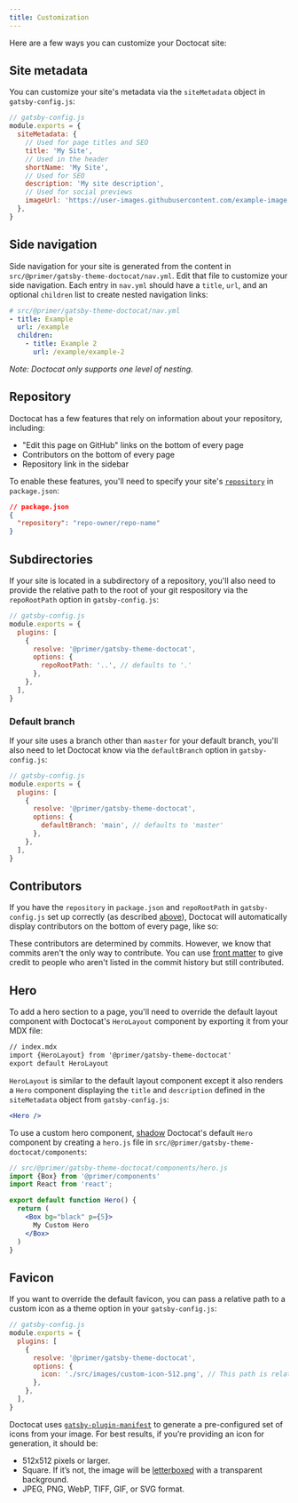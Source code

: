 ```yaml
---
title: Customization
---
```



Here are a few ways you can customize your Doctocat site:

## Site metadata

You can customize your site's metadata via the `siteMetadata` object in `gatsby-config.js`:

```js
// gatsby-config.js
module.exports = {
  siteMetadata: {
    // Used for page titles and SEO
    title: 'My Site',
    // Used in the header
    shortName: 'My Site',
    // Used for SEO
    description: 'My site description',
    // Used for social previews
    imageUrl: 'https://user-images.githubusercontent.com/example-image.png',
  },
}
```

## Side navigation

Side navigation for your site is generated from the content in `src/@primer/gatsby-theme-doctocat/nav.yml`. Edit that file to customize your side navigation. Each entry in `nav.yml` should have a `title`, `url`, and an optional `children` list to create nested navigation links:

```yml
# src/@primer/gatsby-theme-doctocat/nav.yml
- title: Example
  url: /example
  children:
    - title: Example 2
      url: /example/example-2
```

_Note: Doctocat only supports one level of nesting._

## Repository

Doctocat has a few features that rely on information about your repository, including:

- "Edit this page on GitHub" links on the bottom of every page
- Contributors on the bottom of every page
- Repository link in the sidebar

To enable these features, you'll need to specify your site's [`repository`](https://docs.npmjs.com/files/package.json#repository) in `package.json`:

```json
// package.json
{
  "repository": "repo-owner/repo-name"
}
```

## Subdirectories

If your site is located in a subdirectory of a repository, you'll also need to provide the relative path to the root of your git respository via the `repoRootPath` option in `gatsby-config.js`:

```js
// gatsby-config.js
module.exports = {
  plugins: [
    {
      resolve: '@primer/gatsby-theme-doctocat',
      options: {
        repoRootPath: '..', // defaults to '.'
      },
    },
  ],
}
```

### Default branch

If your site uses a branch other than `master` for your default branch, you'll also need to let Doctocat know via the `defaultBranch` option in `gatsby-config.js`:

```js
// gatsby-config.js
module.exports = {
  plugins: [
    {
      resolve: '@primer/gatsby-theme-doctocat',
      options: {
        defaultBranch: 'main', // defaults to 'master'
      },
    },
  ],
}
```

## Contributors

If you have the `repository` in `package.json` and `repoRootPath` in `gatsby-config.js` set up correctly (as described [above](#edit-on-github-link)), Doctocat will automatically display contributors on the bottom of every page, like so:

<BorderBox p={4} mb={3}>
  <Contributors
    contributors={[
      {
        login: 'colebemis',
        latestCommit: {
          url: '#',
          date: '2019-08-15T23:40:19Z',
        },
      },
      {
        login: 'emplums',
        latestCommit: {
          url: '#',
          date: '2019-08-14T00:19:54Z',
        },
      },
    ]}
  />
</BorderBox>

These contributors are determined by commits. However, we know that commits aren't the only way to contribute. You can use [front matter](/usage/front-matter#additional-contributors) to give credit to people who aren't listed in the commit history but still contributed.

## Hero

To add a hero section to a page, you'll need to override the default layout component with Doctocat's `HeroLayout` component by exporting it from your MDX file:

```markdown
// index.mdx
import {HeroLayout} from '@primer/gatsby-theme-doctocat'
export default HeroLayout
```

`HeroLayout` is similar to the default layout component except it also renders a `Hero` component displaying the `title` and `description` defined in the `siteMetadata` object from `gatsby-config.js`:

```jsx live
<Hero />
```

To use a custom hero component, [shadow](https://www.gatsbyjs.org/blog/2019-04-29-component-shadowing/) Doctocat's default `Hero` component by creating a `hero.js` file in `src/@primer/gatsby-theme-doctocat/components`:

```jsx
// src/@primer/gatsby-theme-doctocat/components/hero.js
import {Box} from '@primer/components'
import React from 'react';

export default function Hero() {
  return (
    <Box bg="black" p={5}>
      My Custom Hero
    </Box>
  )
}
```

## Favicon

If you want to override the default favicon, you can pass a relative path to a custom icon as a theme option in your `gatsby-config.js`:

```js
// gatsby-config.js
module.exports = {
  plugins: [
    {
      resolve: '@primer/gatsby-theme-doctocat',
      options: {
        icon: './src/images/custom-icon-512.png', // This path is relative to the root of the site.
      },
    },
  ],
}
```

Doctocat uses [`gatsby-plugin-manifest`](https://www.gatsbyjs.org/packages/gatsby-plugin-manifest/) to generate a pre-configured set of icons from your image. For best results, if you’re providing an icon for generation, it should be:

- 512x512 pixels or larger.
- Square. If it’s not, the image will be [letterboxed](<https://en.wikipedia.org/wiki/Letterboxing_(filming)>) with a transparent background.
- JPEG, PNG, WebP, TIFF, GIF, or SVG format.
